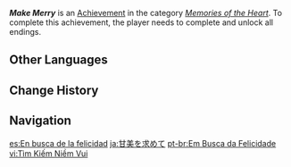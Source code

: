 {{Achievement Infobox
|id           = 84148
|order id     = 7700
|category     = Memories of the Heart
|description  = Complete "[[Shenanigans and Sweet Wine]]" and unlock all endings.
|requirements = 
|primogems    = 20
|tracking     = 
|quest        = Shenanigans and Sweet Wine
|topic        = 
}}
'''''Make Merry''''' is an [[Achievement]] in the category ''[[Memories of the Heart]]''. To complete this achievement, the player needs to complete {{Quest|Shenanigans and Sweet Wine}} and unlock all endings.
<!--
==Trivia==

==Video Guides==
{{EVT
|video1   = 
|caption1 = 
}}
-->
==Other Languages==
{{Other Languages
|en      = Make Merry
|zhs     = 寻欢作乐
|zhs_rm  = Xúnhuānzuòlè
|zht     = 尋歡作樂
|zht_rm  = Xúnhuānzuòlè
|zh_tl   = 
|ja      = 甘美を求めて
|ja_rm   = Kanbi wo Motomete
|ja_tl   = 
|ko      = 즐거움을 찾아서
|ko_tl   = Finding Joy
|es      = En busca de la felicidad
|es_tl   = In Search of Happiness
|fr      = La fête au village
|fr_tl   = Party Time in the Village
|ru      = В поиске веселья
|ru_tl   = In Search of Fun
|th      = แสวงหาความสุข
|th_rm   = 
|th_tl   = 
|vi      = Tìm Kiếm Niềm Vui
|vi_tl   = 
|de      = Suche nach Vergnügen
|de_tl   = Search for Amusement
|id      = Pencarian Kebahagiaan Hakiki
|id_tl   = The Search for True Happiness
|pt      = Em Busca da Felicidade
|pt_tl   = 
|tr      = Tadını Çıkar
|tr_tl   = Show your Taste
|tr_note = Turkish phrase for "Enjoy it".
|it      = Festa e baldoria
|it_tl   = 
}}

==Change History==
{{Change History|3.8}}
<!--
==References==
{{Reflist}}
-->
==Navigation==
{{Achievement Navbox|Memories of the Heart}}

[[es:En busca de la felicidad]]
[[ja:甘美を求めて]]
[[pt-br:Em Busca da Felicidade]]
[[vi:Tìm Kiếm Niềm Vui]]